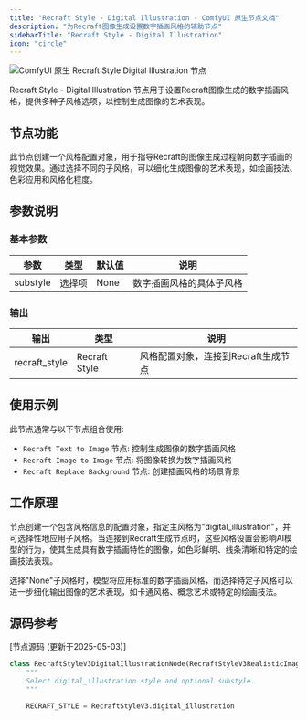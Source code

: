 ```yaml
---
title: "Recraft Style - Digital Illustration - ComfyUI 原生节点文档"
description: "为Recraft图像生成设置数字插画风格的辅助节点"
sidebarTitle: "Recraft Style - Digital Illustration"
icon: "circle"
---
```


![ComfyUI 原生 Recraft Style Digital Illustration 节点](/images/tutorial/api_nodes/recraft/recraft-style-digital-illustraion.jpg)

Recraft Style - Digital Illustration 节点用于设置Recraft图像生成的数字插画风格，提供多种子风格选项，以控制生成图像的艺术表现。

## 节点功能

此节点创建一个风格配置对象，用于指导Recraft的图像生成过程朝向数字插画的视觉效果。通过选择不同的子风格，可以细化生成图像的艺术表现，如绘画技法、色彩应用和风格化程度。

## 参数说明

### 基本参数

| 参数 | 类型 | 默认值 | 说明 |
|-----|-----|-------|------|
| substyle | 选择项 | None | 数字插画风格的具体子风格 |

### 输出

| 输出 | 类型 | 说明 |
|-----|-----|------|
| recraft_style | Recraft Style | 风格配置对象，连接到Recraft生成节点 |

## 使用示例

此节点通常与以下节点组合使用:

- `Recraft Text to Image` 节点: 控制生成图像的数字插画风格
- `Recraft Image to Image` 节点: 将图像转换为数字插画风格
- `Recraft Replace Background` 节点: 创建插画风格的场景背景

## 工作原理

节点创建一个包含风格信息的配置对象，指定主风格为"digital_illustration"，并可选择性地应用子风格。当连接到Recraft生成节点时，这些风格设置会影响AI模型的行为，使其生成具有数字插画特性的图像，如色彩鲜明、线条清晰和特定的绘画技法表现。

选择"None"子风格时，模型将应用标准的数字插画风格，而选择特定子风格可以进一步细化输出图像的艺术表现，如卡通风格、概念艺术或特定的绘画技法。

## 源码参考

[节点源码 (更新于2025-05-03)] 

```python
class RecraftStyleV3DigitalIllustrationNode(RecraftStyleV3RealisticImageNode):
    """
    Select digital_illustration style and optional substyle.
    """

    RECRAFT_STYLE = RecraftStyleV3.digital_illustration

```